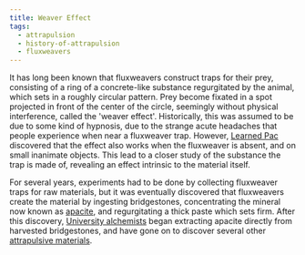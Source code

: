 ```yaml
---
title: Weaver Effect
tags:
  - attrapulsion
  - history-of-attrapulsion
  - fluxweavers
---
```

It has long been known that fluxweavers construct traps for their prey,
consisting of a ring of a concrete-like substance regurgitated by the animal,
which sets in a roughly circular pattern. Prey become fixated in a spot
projected in front of the center of the circle, seemingly without physical
interference, called the 'weaver effect'. Historically, this was assumed to be
due to some kind of hypnosis, due to the strange acute headaches that people
experience when near a fluxweaver trap. However, [Learned Pac](lore:history-of-attrapulsion)
discovered that the effect also works when the fluxweaver is absent, and on
small inanimate objects. This lead to a closer study of the substance the trap
is made of, revealing an effect intrinsic to the material itself.

For several years, experiments had to be done by collecting fluxweaver traps
for raw materials, but it was eventually discovered that fluxweavers create the
material by ingesting bridgestones, concentrating the mineral now known as
[apacite](lore:apacite), and regurgitating a thick paste which sets firm.
After this discovery, [University alchemists](lore:academic-alchemy) began
extracting apacite directly from harvested bridgestones, and have gone on to
discover several other [attrapulsive materials](lore:attrapulsive-materials).

